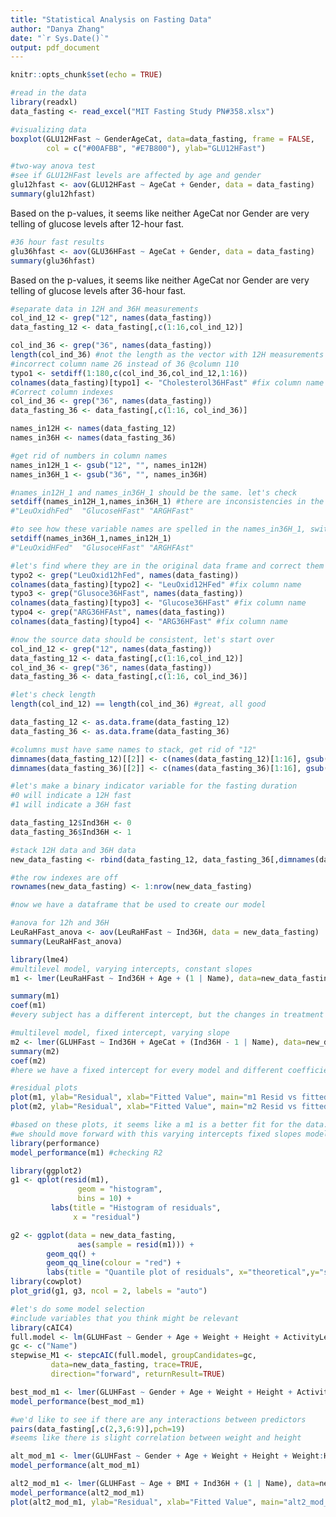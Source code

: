 ```yaml
---
title: "Statistical Analysis on Fasting Data"
author: "Danya Zhang"
date: "`r Sys.Date()`"
output: pdf_document
---
```


```r
knitr::opts_chunk$set(echo = TRUE)
```

```r
#read in the data
library(readxl)
data_fasting <- read_excel("MIT Fasting Study PN#358.xlsx")
```

```r
#visualizing data
boxplot(GLU12HFast ~ GenderAgeCat, data=data_fasting, frame = FALSE,
        col = c("#00AFBB", "#E7B800"), ylab="GLU12HFast")
```

```r
#two-way anova test
#see if GLU12HFast levels are affected by age and gender
glu12hfast <- aov(GLU12HFast ~ AgeCat + Gender, data = data_fasting)
summary(glu12hfast)
```
Based on the p-values, it seems like neither AgeCat nor Gender are very telling 
of glucose levels after 12-hour fast. 

```r
#36 hour fast results
glu36hfast <- aov(GLU36HFast ~ AgeCat + Gender, data = data_fasting)
summary(glu36hfast)
```
Based on the p-values, it seems like neither AgeCat nor Gender are very telling 
of glucose levels after 36-hour fast. 

```r
#separate data in 12H and 36H measurements
col_ind_12 <- grep("12", names(data_fasting))
data_fasting_12 <- data_fasting[,c(1:16,col_ind_12)]

col_ind_36 <- grep("36", names(data_fasting))
length(col_ind_36) #not the length as the vector with 12H measurements
#incorrect column name 26 instead of 36 @column 110
typo1 <- setdiff(1:180,c(col_ind_36,col_ind_12,1:16))
colnames(data_fasting)[typo1] <- "Cholesterol36HFast" #fix column name
#Correct column indexes
col_ind_36 <- grep("36", names(data_fasting)) 
data_fasting_36 <- data_fasting[,c(1:16, col_ind_36)]

names_in12H <- names(data_fasting_12)
names_in36H <- names(data_fasting_36)

#get rid of numbers in column names
names_in12H_1 <- gsub("12", "", names_in12H)
names_in36H_1 <- gsub("36", "", names_in36H)

#names_in12H_1 and names_in36H_1 should be the same. let's check
setdiff(names_in12H_1,names_in36H_1) #there are inconsistencies in the column names
#"LeuOxidhFed"  "GlucoseHFast" "ARGHFast"  

#to see how these variable names are spelled in the names_in36H_1, switch input order
setdiff(names_in36H_1,names_in12H_1)
#"LeuOxidHFed"  "GlusoceHFast" "ARGHFAst" 

#let's find where they are in the original data frame and correct them
typo2 <- grep("LeuOxid12hFed", names(data_fasting))
colnames(data_fasting)[typo2] <- "LeuOxid12HFed" #fix column name
typo3 <- grep("Glusoce36HFast", names(data_fasting))
colnames(data_fasting)[typo3] <- "Glucose36HFast" #fix column name
typo4 <- grep("ARG36HFAst", names(data_fasting))
colnames(data_fasting)[typo4] <- "ARG36HFast" #fix column name

#now the source data should be consistent, let's start over
col_ind_12 <- grep("12", names(data_fasting))
data_fasting_12 <- data_fasting[,c(1:16,col_ind_12)]
col_ind_36 <- grep("36", names(data_fasting))
data_fasting_36 <- data_fasting[,c(1:16, col_ind_36)]

#let's check length
length(col_ind_12) == length(col_ind_36) #great, all good

data_fasting_12 <- as.data.frame(data_fasting_12)
data_fasting_36 <- as.data.frame(data_fasting_36)

#columns must have same names to stack, get rid of "12"
dimnames(data_fasting_12)[[2]] <- c(names(data_fasting_12)[1:16], gsub("12", "", grep("12", names(data_fasting_12), value=TRUE)))
dimnames(data_fasting_36)[[2]] <- c(names(data_fasting_36)[1:16], gsub("36", "", grep("36", names(data_fasting_36), value=TRUE)))

#let's make a binary indicator variable for the fasting duration
#0 will indicate a 12H fast
#1 will indicate a 36H fast

data_fasting_12$Ind36H <- 0
data_fasting_36$Ind36H <- 1

#stack 12H data and 36H data
new_data_fasting <- rbind(data_fasting_12, data_fasting_36[,dimnames(data_fasting_12)[[2]]])

#the row indexes are off
rownames(new_data_fasting) <- 1:nrow(new_data_fasting)

#now we have a dataframe that be used to create our model
```

```r
#anova for 12h and 36H
LeuRaHFast_anova <- aov(LeuRaHFast ~ Ind36H, data = new_data_fasting)
summary(LeuRaHFast_anova)
```

```r
library(lme4)
#multilevel model, varying intercepts, constant slopes
m1 <- lmer(LeuRaHFast ~ Ind36H + Age + (1 | Name), data=new_data_fasting)

summary(m1)
coef(m1)
#every subject has a different intercept, but the changes in treatment and age are reflected in the coefficients for Ind36H and AgeCat

#multilevel model, fixed intercept, varying slope
m2 <- lmer(GLUHFast ~ Ind36H + AgeCat + (Ind36H - 1 | Name), data=new_data_fasting)
summary(m2)
coef(m2)
#here we have a fixed intercept for every model and different coefficients with respect to treatment for every subject. The effect of age is reflected in the coefficient for AgeCat
```

```r
#residual plots
plot(m1, ylab="Residual", xlab="Fitted Value", main="m1 Resid vs fitted")
plot(m2, ylab="Residual", xlab="Fitted Value", main="m2 Resid vs fitted")

#based on these plots, it seems like a m1 is a better fit for the data.
#we should move forward with this varying intercepts fixed slopes model.
library(performance)
model_performance(m1) #checking R2 

library(ggplot2)
g1 <- qplot(resid(m1),
               geom = "histogram",
               bins = 10) +
         labs(title = "Histogram of residuals",
              x = "residual")

g2 <- ggplot(data = new_data_fasting,
               aes(sample = resid(m1))) +
        geom_qq() +
        geom_qq_line(colour = "red") +
        labs(title = "Quantile plot of residuals", x="theoretical",y="sample")
library(cowplot)
plot_grid(g1, g3, ncol = 2, labels = "auto")
```

```r
#let's do some model selection
#include variables that you think might be relevant
library(cAIC4)
full.model <- lm(GLUHFast ~ Gender + Age + Weight + Height + ActivityLevel + FatMass + ArmLegMass + BMI + Ind36H, data=new_data_fasting)
gc <- c("Name")
stepwise_M1 <- stepcAIC(full.model, groupCandidates=gc, 
         data=new_data_fasting, trace=TRUE, 
         direction="forward", returnResult=TRUE)

best_mod_m1 <- lmer(GLUHFast ~ Gender + Age + Weight + Height + ActivityLevel + FatMass + ArmLegMass + BMI + Ind36H + (1 | Name), data=new_data_fasting)
model_performance(best_mod_m1)
```

```r
#we'd like to see if there are any interactions between predictors
pairs(data_fasting[,c(2,3,6:9)],pch=19)
#seems like there is slight correlation between weight and height

alt_mod_m1 <- lmer(GLUHFast ~ Gender + Age + Weight + Height + Weight:Height + ActivityLevel + FatMass + ArmLegMass + BMI + Ind36H + (1 | Name), data=new_data_fasting)
model_performance(alt_mod_m1)

alt2_mod_m1 <- lmer(GLUHFast ~ Age + BMI + Ind36H + (1 | Name), data=new_data_fasting)
model_performance(alt2_mod_m1)
plot(alt2_mod_m1, ylab="Residual", xlab="Fitted Value", main="alt2_mod_m1 Resid vs fitted")


```

